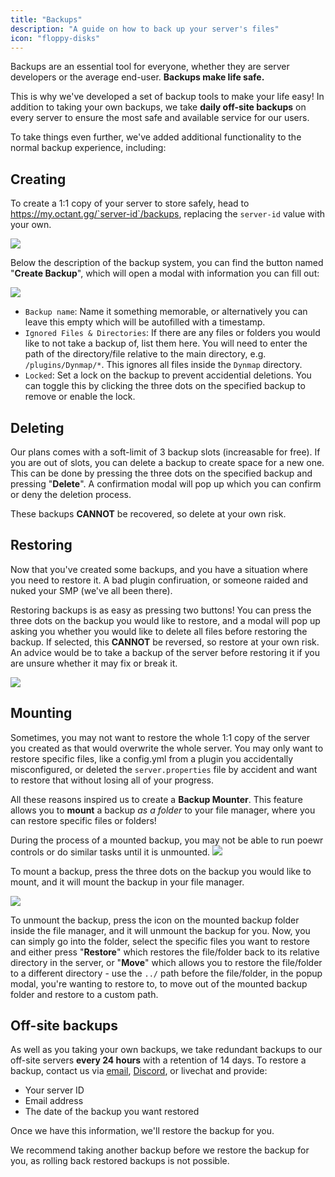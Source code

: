 ```yaml
---
title: "Backups"
description: "A guide on how to back up your server's files"
icon: "floppy-disks"
---
```


Backups are an essential tool for everyone, whether they are server developers or the average end-user. **Backups make life safe.**

This is why we've developed a set of backup tools to make your life easy! In addition to taking your own backups, we take **daily off-site backups** on every server to ensure the most safe and available service for our users.

To take things even further, we've added additional functionality to the normal backup experience, including:

## Creating

To create a 1:1 copy of your server to store safely, head to https://my.octant.gg/`server-id`/backups, replacing the `server-id` value with your own.

<Frame>
    <img src="https://i.imgur.com/hpeikxd.jpeg" />
</Frame>

Below the description of the backup system, you can find the button named "**Create Backup**", which will open a modal with information you can fill out:

<Frame>
    <img src="https://i.imgur.com/hpeikxd.jpeg" />
</Frame>

- `Backup name`: Name it something memorable, or alternatively you can leave this empty which will be autofilled with a timestamp.
- `Ignored Files & Directories`: If there are any files or folders you would like to not take a backup of, list them here. You will need to enter the path of the directory/file relative to the main directory, e.g. `/plugins/Dynmap/*`. This ignores all files inside the `Dynmap` directory.
- `Locked`: Set a lock on the backup to prevent accidential deletions. You can toggle this by clicking the three dots on the specified backup to remove or enable the lock.

## Deleting

Our plans comes with a soft-limit of 3 backup slots (increasable for free). If you are out of slots, you can delete a backup to create space for a new one. This can be done by pressing the three dots on the specified backup and pressing "**Delete**". A confirmation modal will pop up which you can confirm or deny the deletion process.

<Warning>These backups **CANNOT** be recovered, so delete at your own risk.</Warning>

## Restoring

Now that you've created some backups, and you have a situation where you need to restore it. A bad plugin confiruation, or someone raided and nuked your SMP (we've all been there).

Restoring backups is as easy as pressing two buttons! You can press the three dots on the backup you would like to restore, and a modal will pop up asking you whether you would like to delete all files before restoring the backup. If selected, this **CANNOT** be reversed, so restore at your own risk. An advice would be to take a backup of the server before restoring it if you are unsure whether it may fix or break it.

<Frame>
    <img src="https://i.imgur.com/hpeikxd.jpeg" />
</frame>

## Mounting

Sometimes, you may not want to restore the whole 1:1 copy of the server you created as that would overwrite the whole server. You may only want to restore specific files, like a config.yml from a plugin you accidentally misconfigured, or deleted the `server.properties` file by accident and want to restore that without losing all of your progress.

All these reasons inspired us to create a **Backup Mounter**. This feature allows you to **mount** a backup _as a folder_ to your file manager, where you can restore specific files or folders!

<Warning>
    During the process of a mounted backup, you may not be able to run poewr controls or do similar tasks until it is unmounted.
</Warning>

<Frame>
    <img src="https://i.imgur.com/hpeikxd.jpeg" />
</Frame>

To mount a backup, press the three dots on the backup you would like to mount, and it will mount the backup in your file manager.

<Frame>
    <img src="https://i.imgur.com/hpeikxd.jpeg" />
</Frame>

To unmount the backup, press the icon on the mounted backup folder inside the
file manager, and it will unmount the backup for you. Now, you can simply go
into the folder, select the specific files you want to restore and either press
"**Restore**" which restores the file/folder back to its relative directory in the
server, or "**Move**" which allows you to restore the file/folder to a different
directory - use the `../` path before the file/folder, in the popup modal,
you're wanting to restore to, to move out of the mounted backup folder and
restore to a custom path.

## Off-site backups

As well as you taking your own backups, we take redundant backups to our
off-site servers **every 24 hours** with a retention of 14 days. To restore a backup, 
contact us via [email](mailto:support@octant.gg), [Discord](https://discord.gg/compute), or livechat and provide:

- Your server ID
- Email address
- The date of the backup you want restored

Once we have this information, we'll restore the backup for you.

<Warning>
  We recommend taking another backup before we restore the backup for you, as
  rolling back restored backups is not possible.
</Warning>